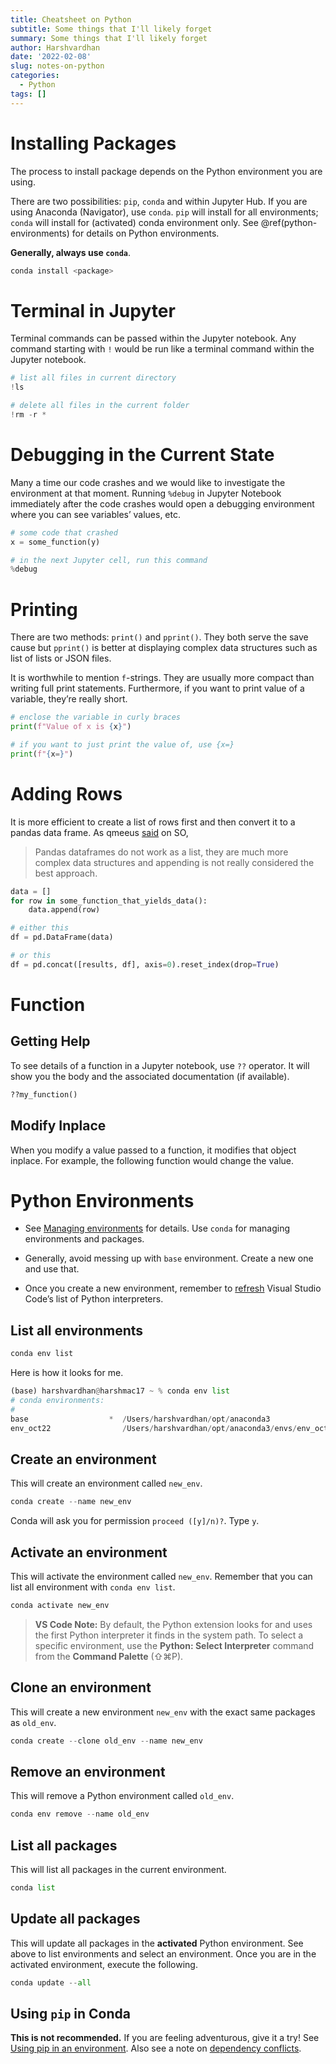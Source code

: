 ```yaml
---
title: Cheatsheet on Python
subtitle: Some things that I'll likely forget
summary: Some things that I'll likely forget
author: Harshvardhan
date: '2022-02-08'
slug: notes-on-python
categories:
  - Python
tags: []
---
```


# Installing Packages

The process to install package depends on the Python environment you are using.

There are two possibilities: `pip`, `conda` and within Jupyter Hub. If you are using Anaconda (Navigator), use `conda`. `pip` will install for all environments; `conda` will install for (activated) conda environment only. See \@ref(python-environments) for details on Python environments.

**Generally, always use `conda`**.

```python
conda install <package>
```

# Terminal in Jupyter

Terminal commands can be passed within the Jupyter notebook. Any command starting with `!` would be run like a terminal command within the Jupyter notebook.

```python
# list all files in current directory
!ls

# delete all files in the current folder
!rm -r *
```

# Debugging in the Current State

Many a time our code crashes and we would like to investigate the environment at that moment. Running `%debug` in Jupyter Notebook immediately after the code crashes would open a debugging environment where you can see variables' values, etc.

```python
# some code that crashed
x = some_function(y)

# in the next Jupyter cell, run this command
%debug
```

# Printing

There are two methods: `print()` and `pprint()`. They both serve the save cause but `pprint()` is better at displaying complex data structures such as list of lists or JSON files.

It is worthwhile to mention `f`-strings. They are usually more compact than writing full print statements. Furthermore, if you want to print value of a variable, they're really short.

```python
# enclose the variable in curly braces
print(f"Value of x is {x}")

# if you want to just print the value of, use {x=}
print(f"{x=}")
```

# Adding Rows

It is more efficient to create a list of rows first and then convert it to a pandas data frame. As qmeeus [said](https://stackoverflow.com/questions/55967976/python-panda-append-dataframe-in-loop?noredirect=1&lq=1) on SO,

> Pandas dataframes do not work as a list, they are much more complex data structures and appending is not really considered the best approach.

```python
data = []
for row in some_function_that_yields_data():
    data.append(row)

# either this
df = pd.DataFrame(data)

# or this
df = pd.concat([results, df], axis=0).reset_index(drop=True)
```

# Function

## Getting Help

To see details of a function in a Jupyter notebook, use `??` operator. It will show you the body and the associated documentation (if available).

```python
??my_function()
```

## Modify Inplace

When you modify a value passed to a function, it modifies that object inplace. For example, the following function would change the value.

# Python Environments

-   See [Managing environments](https://conda.io/projects/conda/en/latest/user-guide/tasks/manage-environments.html#creating-an-environment-with-commands) for details. Use `conda` for managing environments and packages.

-   Generally, avoid messing up with `base` environment. Create a new one and use that.

-   Once you create a new environment, remember to [refresh](https://code.visualstudio.com/docs/python/environments#:~:text=If%20you%20create%20a%20new%20conda%20environment%20while%20VS%20Code%20is%20running%2C%20use%20the%20refresh%20icon%20on%20the%20top%20right%20of%20the%20Python%3A%20Select%20Interpreter%20window%3B%20otherwise%20you%20may%20not%20see%20the%20environment%20there.) Visual Studio Code's list of Python interpreters.

## List all environments

```zsh
conda env list
```

Here is how it looks for me.

```python
(base) harshvardhan@harshmac17 ~ % conda env list
# conda environments:
#
base                  *  /Users/harshvardhan/opt/anaconda3
env_oct22                /Users/harshvardhan/opt/anaconda3/envs/env_oct22
```

## Create an environment

This will create an environment called `new_env`.

```python
conda create --name new_env
```

Conda will ask you for permission `proceed ([y]/n)?`. Type `y`.

## Activate an environment

This will activate the environment called `new_env`. Remember that you can list all environment with `conda env list`.

```python
conda activate new_env
```

> **VS Code Note:** By default, the Python extension looks for and uses the first Python interpreter it finds in the system path. To select a specific environment, use the **Python: Select Interpreter** command from the **Command Palette** (⇧⌘P).

## Clone an environment

This will create a new environment `new_env` with the exact same packages as `old_env`.

```python
conda create --clone old_env --name new_env
```

## Remove an environment

This will remove a Python environment called `old_env`.

```python
conda env remove --name old_env
```

## List all packages

This will list all packages in the current environment.

```python
conda list
```

## Update all packages

This will update all packages in the **activated** Python environment. See above to list environments and select an environment. Once you are in the activated environment, execute the following.

```python
conda update --all
```

## Using `pip` in Conda

**This is not recommended.** If you are feeling adventurous, give it a try! See [Using pip in an environment](https://conda.io/projects/conda/en/latest/user-guide/tasks/manage-environments.html#using-pip-in-an-environment). Also see a note on [dependency conflicts](https://stackoverflow.com/a/44072944/8057777).
